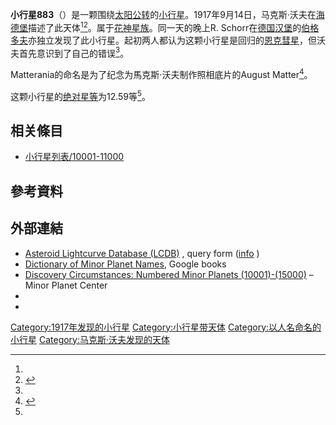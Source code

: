 {{Infobox planet
 | minorplanet     = yes
 | name            = 883 Matterania
 | background      = #D6D6D6
 | image = 
 | image_size      = 
 | caption         =
 | discovery_ref   =  <ref name="MPC-object" />
 | discoverer      = [[马克斯·沃夫|马克斯·沃夫]]
 | discovery_site  = [[海德堡|海德堡]]
 | discovered      = 1917年9月14日
 | mpc_name        = 883 Matterania
 | alt_names       = 883 Matterania
 | pronounced      = 
 | named_after     = <ref name="MPC-object" />
 | mp_category     = [[主帶小行星|主帶小行星]] <ref name="MPC-object" /><ref name="jpldata" />
 | orbit_ref       = <ref name="a">[http://ssd.jpl.nasa.gov/sbdb.cgi?sstr=883 883] {{WebCite|url=https://www.webcitation.org/66JHsfIRR?url=http://ssd.jpl.nasa.gov/sbdb.cgi?sstr=883 |date=20120320175147 |dateformat=iso }}，小行星數據庫瀏覽器（JPL Small-Body Database Browser）－[[美国国家航空航天局|美国国家航空航天局]]喷气推进实验室</ref>
 | epoch           = 2019-04-27.0（[[儒略日|JD]] 2458600.5）
 | uncertainty     = 0
 | observation_arc = 
 | aphelion = {{convert|2.683|AU|km|3|abbr=on|lk=out}}
 | perihelion      = {{convert|1.7937449|AU|km|3|abbr=on}}
 | semimajor       = 2.2382266
 | eccentricity    = 0.1985866
 | period          = 3.35[[儒略年|yr]]
 | mean_anomaly    = 145.82302[[度|°]]
 | mean_motion     = {{Deg2DMS|0.29433900|sup=ms}} / day
 | inclination     = 4.71550
 | asc_node        = 285.48094°
 | arg_peri        = 42.47336
 | mean_diameter   = 
 | rotation        = 
 | albedo          =
 | spectral_type   =
 | abs_magnitude   = 12.59<ref name="jpldata" />
}}
'''小行星883'''（{{lang-en|883 Matterania}}）是一颗围绕[[太阳|太阳]][[公转|公转]]的[[小行星|小行星]]。1917年9月14日，马克斯·沃夫在[[海德堡|海德堡]]描述了此天体<ref name="a" /><ref>{{cite news|title=小行星列表|url=http://cfa-www.harvard.edu/iau/lists/NumberedMPs.txt|accessdate=2018-10-19|newspaper=哈佛大学|archive-date=2008-05-17|archive-url=https://web.archive.org/web/20080517010638/http://cfa-www.harvard.edu/iau/lists/NumberedMPs.txt|dead-url=no}}</ref>。属于[[花神星族|花神星族]]。同一天的晚上R. Schorr在[[德国|德国]][[汉堡|汉堡]]的[[伯格多夫|伯格多夫]]亦独立发现了此小行星。起初两人都认为这颗小行星是回归的[[恩克彗星|恩克彗星]]，但沃夫首先意识到了自己的错误<ref name="jpl"/>。

Matterania的命名是为了纪念为馬克斯·沃夫制作照相底片的August Matter<ref>{{cite book|author=Paul Herget|title=The Names of the Minor Planets|year=1968}}</ref>。

这颗小行星的[[绝对星等|绝对星等]]为12.59等<ref name="a" />。

== 相关條目 ==
*[[小行星列表/10001-11000|小行星列表/10001-11000]]

== 參考資料 ==
{{reflist|refs=

<ref name="jpldata">{{cite web
  |type       = 2018-01-26 last obs.
  |title      = JPL Small-Body Database Browser:883 Matterania-883 Matterania
  |url        = https://ssd.jpl.nasa.gov/sbdb.cgi?sstr=883
  |publisher  = [[Jet_Propulsion_Laboratory|Jet Propulsion Laboratory]]
  |accessdate = 28 March 2018}}</ref>

<ref name="MPC-object">{{cite web
  |title      = 883 Matterania
  |work      = Minor Planet Center
  |url      = https://www.minorplanetcenter.net/db_search/show_object?object_id=883
  |accessdate      = 28 March 2018
  |archive-date      = 2016-03-04
  |archive-url      = https://web.archive.org/web/20160304124722/http://minorplanetcenter.net/db_search/show_object?object_id=883
  |dead-url      = no
  }}</ref>

}}

==  外部連結 ==
* [http://www.minorplanet.info/PHP/lcdbsummaryquery.php Asteroid Lightcurve Database (LCDB)] {{Wayback|url=http://www.minorplanet.info/PHP/lcdbsummaryquery.php |date=20171210173955 }}, query form ([http://www.minorplanet.info/lightcurvedatabase.html info] {{Wayback|url=http://www.minorplanet.info/lightcurvedatabase.html |date=20171216050541 }})
* [https://books.google.com/books?id=aeAg1X7afOoC&pg Dictionary of Minor Planet Names], Google books
* [http://www.minorplanetcenter.net/iau/lists/NumberedMPs010001.html Discovery Circumstances: Numbered Minor Planets (10001)-(15000)] {{Wayback|url=http://www.minorplanetcenter.net/iau/lists/NumberedMPs010001.html |date=20180612162317 }} – Minor Planet Center
* {{AstDys|883}}
* {{JPL small body}}

{{Minor Planet Number|[[小行星882|小行星882]]|[[小行星884|小行星884]]}}
{{小天体}}

[[Category:1917年发现的小行星|Category:1917年发现的小行星]]
[[Category:小行星带天体|Category:小行星带天体]]
[[Category:以人名命名的小行星|Category:以人名命名的小行星]]
[[Category:马克斯·沃夫发现的天体|Category:马克斯·沃夫发现的天体]]


{{Beltasteroid-stub}}